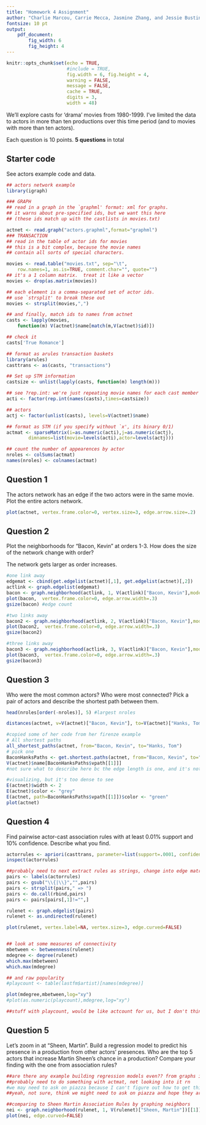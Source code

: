 ```yaml
---
title: "Homework 4 Assignment"
author: "Charlie Marcou, Carrie Mecca, Jasmine Zhang, and Jessie Bustin"
fontsize: 10 pt
output: 
    pdf_document:
        fig_width: 6
        fig_height: 4
---
```


```r
knitr::opts_chunk$set(echo = TRUE, 
                      #include = TRUE, 
                      fig.width = 6, fig.height = 4,
                      warning = FALSE,
                      message = FALSE,
                      cache = TRUE,
                      digits = 3,
                      width = 48) 
```


We’ll explore casts for ‘drama’ movies from 1980-1999. I’ve limited the data to actors in more than ten productions over this time period (and to movies with more than ten actors).

Each question is 10 points. **5 questions** in total

## Starter code

See actors example code and data.
```r
## actors network example
library(igraph)

### GRAPH
## read in a graph in the `graphml' format: xml for graphs.
## it warns about pre-specified ids, but we want this here
## (these ids match up with the castlists in movies.txt)

actnet <- read.graph("actors.graphml",format="graphml")
### TRANSACTION
## read in the table of actor ids for movies
## this is a bit complex, because the movie names
## contain all sorts of special characters.

movies <- read.table("movies.txt", sep="\t", 
	row.names=1, as.is=TRUE, comment.char="", quote="")
## it's a 1 column matrix.  treat it like a vector
movies <- drop(as.matrix(movies))

## each element is a comma-separated set of actor ids.  
## use `strsplit' to break these out
movies <- strsplit(movies,",")

## and finally, match ids to names from actnet
casts <- lapply(movies, 
	function(m) V(actnet)$name[match(m,V(actnet)$id)])

## check it
casts['True Romance']

## format as arules transaction baskets
library(arules)
casttrans <- as(casts, "transactions")

## Set up STM information
castsize <- unlist(lapply(casts, function(m) length(m)))

## see ?rep.int: we're just repeating movie names for each cast member
acti <- factor(rep.int(names(casts),times=castsize))

## actors
actj <- factor(unlist(casts), levels=V(actnet)$name)

## format as STM (if you specify without `x', its binary 0/1)
actmat <- sparseMatrix(i=as.numeric(acti),j=as.numeric(actj),
		dimnames=list(movie=levels(acti),actor=levels(actj)))

## count the number of appearences by actor
nroles <- colSums(actmat)
names(nroles) <- colnames(actmat)
```

## Question 1
 The actors network has an edge if the two actors were in the same movie. Plot the entire actors network.
 
```r
plot(actnet, vertex.frame.color=0, vertex.size=3, edge.arrow.size=.2)
```

## Question 2
Plot the neighborhoods for “Bacon, Kevin” at orders 1-3. How does the size of the network change with order?

The network gets larger as order increases.
```r
#one link away
edgemat <- cbind(get.edgelist(actnet)[,1], get.edgelist(actnet)[,2])
actlink <- graph.edgelist(edgemat)
bacon <- graph.neighborhood(actlink, 1, V(actlink)["Bacon, Kevin"],mode="in")[[1]]
plot(bacon,  vertex.frame.color=0, edge.arrow.width=.3)
gsize(bacon) #edge count

#two links away
bacon2 <- graph.neighborhood(actlink, 2, V(actlink)["Bacon, Kevin"],mode="in")[[1]]
plot(bacon2,  vertex.frame.color=0, edge.arrow.width=.3)
gsize(bacon2)

#three links away
bacon3 <- graph.neighborhood(actlink, 3, V(actlink)["Bacon, Kevin"],mode="in")[[1]]
plot(bacon3,  vertex.frame.color=0, edge.arrow.width=.3)
gsize(bacon3)
```

## Question 3
Who were the most common actors? Who were most connected? Pick a pair of actors and describe the shortest path between them.

```r
head(nroles[order(-nroles)], 5) #largest nroles

distances(actnet, v=V(actnet)["Bacon, Kevin"], to=V(actnet)["Hanks, Tom"], weights=NA)#started shortest path

#copied some of her code from her firenze example
# All shortest paths
all_shortest_paths(actnet, from="Bacon, Kevin", to="Hanks, Tom")
# pick one
BaconHanksPaths <- get.shortest.paths(actnet, from="Bacon, Kevin", to="Hanks, Tom")
V(actnet)$name[BaconHanksPaths$vpath[[1]]]
#not sure what to describe here bc the edge length is one, and it's not like we can describe what movies they shared based on this. I guess we could pick a less common pair that hopefully have two edges to describe better.

#visualizing, but it's too dense to see
E(actnet)$width <- 2
E(actnet)$color <- "grey"
E(actnet, path=BaconHanksPaths$vpath[[1]])$color <- "green"
plot(actnet)
```

## Question 4
Find pairwise actor-cast association rules with at least 0.01% support and 10% confidence. Describe what you find.
```r
actorrules <- apriori(casttrans, parameter=list(support=.0001, confidence=.1, maxlen=2))
inspect(actorrules)

##probably need to next extract rules as strings, change into edge matrix, 
pairs <- labels(actorrules)
pairs <- gsub("\\{|\\}","",pairs)
pairs <- strsplit(pairs," => ")
pairs <- do.call(rbind,pairs)
pairs <- pairs[pairs[,1]!="",]

rulenet <- graph.edgelist(pairs)
rulenet <- as.undirected(rulenet)

plot(rulenet, vertex.label=NA, vertex.size=3, edge.curved=FALSE)


## look at some measures of connectivity
mbetween <- betweenness(rulenet)
mdegree <- degree(rulenet)
which.max(mbetween)
which.max(mdegree)

## and raw popularity
#playcount <- table(lastfm$artist)[names(mdegree)]

plot(mdegree,mbetween,log="xy")
#plot(as.numeric(playcount),mdegree,log="xy")

##stuff with playcount, would be like actcount for us, but I don't think our stuff is in the same format as in her lastfm.R example. not sure we want to lose time trying to figure that out. 
```

## Question 5
Let's zoom in at "Sheen, Martin". Build a regression model to predict his presence in a production from other actors' presences. Who are the top 5 actors that increase Martin Sheen's chance in a production? Compare your finding with the one from association rules? 
```r
##are there any example building regression models even?? from graphs i mean
##probably need to do something with actmat, not looking into it rn
#we may need to ask on piazza because I can't figure out how to get this into the correct format ??
##yeah, not sure, think we might need to ask on piazza and hope they are helpful.

##comparing to Sheen Martin Association Rules by graphing neighbors
nei <- graph.neighborhood(rulenet, 1, V(rulenet)["Sheen, Martin"])[[1]]
plot(nei, edge.curved=FALSE)

```

